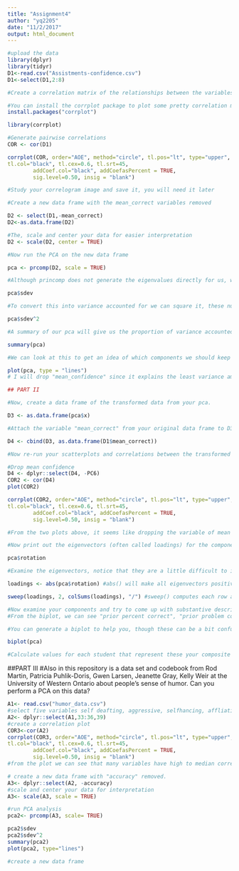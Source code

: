 ```yaml
---
title: "Assignment4"
author: "yq2205"
date: "11/2/2017"
output: html_document
---
```


```r
#upload the data
library(dplyr)
library(tidyr)
D1<-read.csv("Assistments-confidence.csv")
D1<-select(D1,2:8)

```

```r
#Create a correlation matrix of the relationships between the variables, including correlation coefficients for each pair of variables/features.

#You can install the corrplot package to plot some pretty correlation matrices (sometimes called correlograms)
install.packages("corrplot")
```

```r
library(corrplot)

#Generate pairwise correlations
COR <- cor(D1)

corrplot(COR, order="AOE", method="circle", tl.pos="lt", type="upper",        
tl.col="black", tl.cex=0.6, tl.srt=45, 
        addCoef.col="black", addCoefasPercent = TRUE,
        sig.level=0.50, insig = "blank")

#Study your correlogram image and save it, you will need it later
```
```r
#Create a new data frame with the mean_correct variables removed

D2 <- select(D1,-mean_correct)
D2<-as.data.frame(D2)

#The, scale and center your data for easier interpretation
D2 <- scale(D2, center = TRUE)
```
```r
#Now run the PCA on the new data frame

pca <- prcomp(D2, scale = TRUE)

```

```r
#Although princomp does not generate the eigenvalues directly for us, we can print a list of the standard deviation of the variance accounted for by each component.

pca$sdev

#To convert this into variance accounted for we can square it, these numbers are proportional to the eigenvalue

pca$sdev^2

#A summary of our pca will give us the proportion of variance accounted for by each component

summary(pca)

#We can look at this to get an idea of which components we should keep and which we should drop

plot(pca, type = "lines")
# I will drop "mean_confidence" since it explains the least variance among the six variables.
```
```r
## PART II

#Now, create a data frame of the transformed data from your pca.

D3 <- as.data.frame(pca$x)

#Attach the variable "mean_correct" from your original data frame to D3.

D4 <- cbind(D3, as.data.frame(D1$mean_correct))

#Now re-run your scatterplots and correlations between the transformed data and mean_correct. If you had dropped some components would you have lost important infomation about mean_correct?

#Drop mean confidence
D4 <- dplyr::select(D4, -PC6)
COR2 <- cor(D4)
plot(COR2)
```

```r
corrplot(COR2, order="AOE", method="circle", tl.pos="lt", type="upper",        
tl.col="black", tl.cex=0.6, tl.srt=45, 
        addCoef.col="black", addCoefasPercent = TRUE,
        sig.level=0.50, insig = "blank")

#From the two plots above, it seems like dropping the variable of mean confidence makes only four components explains some of the variance.
```
```r
#Now print out the eigenvectors (often called loadings) for the components you generated:

pca$rotation

#Examine the eigenvectors, notice that they are a little difficult to interpret. It is much easier to make sense of them if we make them proportional within each component

loadings <- abs(pca$rotation) #abs() will make all eigenvectors positive

sweep(loadings, 2, colSums(loadings), "/") #sweep() computes each row as a proportion of the column. (There must be a way to do this with dplyr()?)

#Now examine your components and try to come up with substantive descriptions of what some might represent?
#From the biplot, we can see "prior percent correct", "prior problem count" and "problems attempted" are three components explains the most. And "mean confidence", "mean attempt" and "mean hint" have great correlations.

#You can generate a biplot to help you, though these can be a bit confusing. They plot the transformed data by the first two components. Therefore, the axes represent the direction of maximum variance. Then mapped onto this point cloud are the original directions of the variables, depicted as red arrows. It is supposed to provide a visualization of which variables "go together". Variables that possibly represent the same underlying construct point in the same direction.  

biplot(pca)

#Calculate values for each student that represent these your composite variables and then create a new correlogram showing their relationship to mean_correct.


```
##PART III
#Also in this repository is a data set and codebook from Rod Martin, Patricia Puhlik-Doris, Gwen Larsen, Jeanette Gray, Kelly Weir at the University of Western Ontario about people's sense of humor. Can you perform a PCA on this data?
```r
A1<- read.csv("humor_data.csv")
#select five variables self deafting, aggressive, selfhancing, affliative and accuracy.
A2<- dplyr::select(A1,33:36,39)
#create a correlation plot
COR3<-cor(A2)
corrplot(COR3, order="AOE", method="circle", tl.pos="lt", type="upper",        
tl.col="black", tl.cex=0.6, tl.srt=45, 
        addCoef.col="black", addCoefasPercent = TRUE,
        sig.level=0.50, insig = "blank")
#from the plot we can see that many variables have high to median correlations
```
```r
# create a new data frame with "accuracy" removed.
A3<- dplyr::select(A2, -accuracy)
#scale and center your data for interpretation
A3<- scale(A3, scale = TRUE)
```

```r
#run PCA analysis
pca2<- prcomp(A3, scale= TRUE)
```
```r
pca2$sdev
pca2$sdev^2
summary(pca2)
plot(pca2, type="lines")
```

```r
#create a new data frame

```


